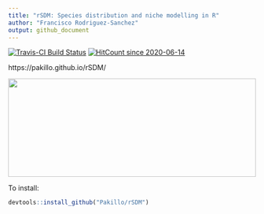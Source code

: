 ```yaml
---
title: "rSDM: Species distribution and niche modelling in R"
author: "Francisco Rodriguez-Sanchez"
output: github_document
---
```


<!-- badges: start -->
[![Travis-CI Build Status](https://travis-ci.org/Pakillo/rSDM.svg?branch=master)](https://travis-ci.org/Pakillo/rSDM)
[![HitCount since 2020-06-14](http://hits.dwyl.com/Pakillo/rSDM.svg)](http://hits.dwyl.com/Pakillo/rSDM)
<!-- badges: end -->

https://pakillo.github.io/rSDM/

<img src='logo.jpg' height="200" width="100%"/>

To install:

```r
devtools::install_github("Pakillo/rSDM")
```

